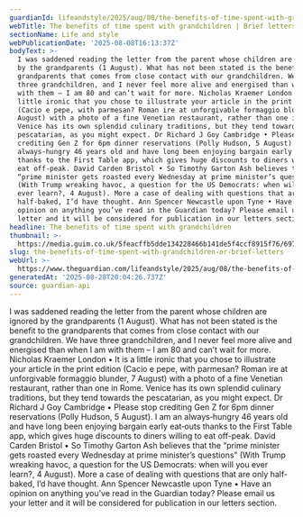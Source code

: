 ```yaml
---
guardianId: lifeandstyle/2025/aug/08/the-benefits-of-time-spent-with-grandchildren
webTitle: The benefits of time spent with grandchildren | Brief letters
sectionName: Life and style
webPublicationDate: '2025-08-08T16:13:37Z'
bodyText: >-
  I was saddened reading the letter from the parent whose children are ignored
  by the grandparents (1 August). What has not been stated is the benefit to the
  grandparents that comes from close contact with our grandchildren. We have
  three grandchildren, and I never feel more alive and energised than when I am
  with them – I am 80 and can’t wait for more. Nicholas Kraemer London • It is a
  little ironic that you chose to illustrate your article in the print edition
  (Cacio e pepe, with parmesan? Roman ire at unforgivable formaggio blunder, 7
  August) with a photo of a fine Venetian restaurant, rather than one in Rome.
  Venice has its own splendid culinary traditions, but they tend towards the
  pescatarian, as you might expect. Dr Richard J Goy Cambridge • Please stop
  crediting Gen Z for 6pm dinner reservations (Polly Hudson, 5 August). I am an
  always‑hungry 46 years old and have long been enjoying bargain early eat‑outs
  thanks to the First Table app, which gives huge discounts to diners willing to
  eat off-peak. David Carden Bristol • So Timothy Garton Ash believes that the
  “prime minister gets roasted every Wednesday at prime minister’s questions”
  (With Trump wreaking havoc, a question for the US Democrats: when will you
  ever learn?, 4 August). More a case of dealing with questions that are only
  half-baked, I’d have thought. Ann Spencer Newcastle upon Tyne • Have an
  opinion on anything you’ve read in the Guardian today? Please email us your
  letter and it will be considered for publication in our letters section.
headline: The benefits of time spent with grandchildren
thumbnail: >-
  https://media.guim.co.uk/5feacffb5dde134228466b141de5f4ccf8915f76/697_0_7240_5792/500.jpg
slug: the-benefits-of-time-spent-with-grandchildren-or-brief-letters
webUrl: >-
  https://www.theguardian.com/lifeandstyle/2025/aug/08/the-benefits-of-time-spent-with-grandchildren
generatedAt: '2025-08-28T20:04:26.737Z'
source: guardian-api
---
```

I was saddened reading the letter from the parent whose children are ignored by the grandparents (1 August). What has not been stated is the benefit to the grandparents that comes from close contact with our grandchildren. We have three grandchildren, and I never feel more alive and energised than when I am with them – I am 80 and can’t wait for more. Nicholas Kraemer London • It is a little ironic that you chose to illustrate your article in the print edition (Cacio e pepe, with parmesan? Roman ire at unforgivable formaggio blunder, 7 August) with a photo of a fine Venetian restaurant, rather than one in Rome. Venice has its own splendid culinary traditions, but they tend towards the pescatarian, as you might expect. Dr Richard J Goy Cambridge • Please stop crediting Gen Z for 6pm dinner reservations (Polly Hudson, 5 August). I am an always‑hungry 46 years old and have long been enjoying bargain early eat‑outs thanks to the First Table app, which gives huge discounts to diners willing to eat off-peak. David Carden Bristol • So Timothy Garton Ash believes that the “prime minister gets roasted every Wednesday at prime minister’s questions” (With Trump wreaking havoc, a question for the US Democrats: when will you ever learn?, 4 August). More a case of dealing with questions that are only half-baked, I’d have thought. Ann Spencer Newcastle upon Tyne • Have an opinion on anything you’ve read in the Guardian today? Please email us your letter and it will be considered for publication in our letters section.

